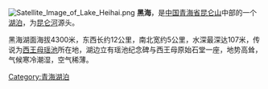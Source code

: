 {{coord|36|N|93.25|E|display=title|region:CN_type:waterbody}}
{{NoteTA
|G1=單位
}}

[[File:Satellite_Image_of_Lake_Heihai.png|thumb]]
'''黑海'''，是[[中国|中国]][[青海省|青海省]][[昆仑山|昆仑山]]中部的一个[[湖泊|湖泊]]，为[[昆仑河|昆仑河]]源头。

黑海湖面海拔4300米，东西长约12公里，南北宽约5公里，水深最深达107米，传说为[[西王母|西王母]][[瑶池|瑶池]]所在地，湖边立有瑶池纪念碑与西王母原始石堂一座，地势高耸，气候寒冷潮湿，空气稀薄。

{{DEFAULTSORT:Hehai}}
{{青海小作品}}

[[Category:青海湖泊|Category:青海湖泊]]